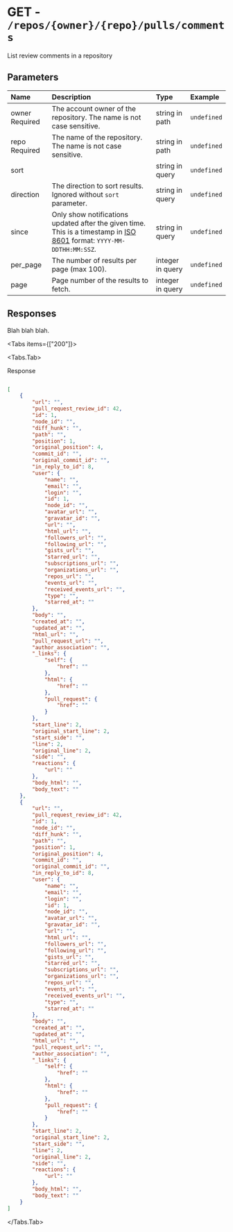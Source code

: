 
# GET - `/repos/{owner}/{repo}/pulls/comments`

List review comments in a repository

## Parameters

| Name | Description | Type | Example |
| :---- | :---- | :---- | :---- |
| owner <span class="bg-blue-100 text-blue-800 text-xs font-medium me-2 px-2.5 py-0.5 rounded dark:bg-blue-900 dark:text-blue-300">Required</span> | The account owner of the repository. The name is not case sensitive. | string in path | `undefined` |
| repo <span class="bg-blue-100 text-blue-800 text-xs font-medium me-2 px-2.5 py-0.5 rounded dark:bg-blue-900 dark:text-blue-300">Required</span> | The name of the repository. The name is not case sensitive. | string in path | `undefined` |
| sort  |  | string in query | `undefined` |
| direction  | The direction to sort results. Ignored without `sort` parameter. | string in query | `undefined` |
| since  | Only show notifications updated after the given time. This is a timestamp in [ISO 8601](https://en.wikipedia.org/wiki/ISO_8601) format: `YYYY-MM-DDTHH:MM:SSZ`. | string in query | `undefined` |
| per_page  | The number of results per page (max 100). | integer in query | `undefined` |
| page  | Page number of the results to fetch. | integer in query | `undefined` |

## Responses

Blah blah blah.

<Tabs items={["200"]}>

<Tabs.Tab>

Response

```json

[
    {
        "url": "",
        "pull_request_review_id": 42,
        "id": 1,
        "node_id": "",
        "diff_hunk": "",
        "path": "",
        "position": 1,
        "original_position": 4,
        "commit_id": "",
        "original_commit_id": "",
        "in_reply_to_id": 8,
        "user": {
            "name": "",
            "email": "",
            "login": "",
            "id": 1,
            "node_id": "",
            "avatar_url": "",
            "gravatar_id": "",
            "url": "",
            "html_url": "",
            "followers_url": "",
            "following_url": "",
            "gists_url": "",
            "starred_url": "",
            "subscriptions_url": "",
            "organizations_url": "",
            "repos_url": "",
            "events_url": "",
            "received_events_url": "",
            "type": "",
            "starred_at": ""
        },
        "body": "",
        "created_at": "",
        "updated_at": "",
        "html_url": "",
        "pull_request_url": "",
        "author_association": "",
        "_links": {
            "self": {
                "href": ""
            },
            "html": {
                "href": ""
            },
            "pull_request": {
                "href": ""
            }
        },
        "start_line": 2,
        "original_start_line": 2,
        "start_side": "",
        "line": 2,
        "original_line": 2,
        "side": "",
        "reactions": {
            "url": ""
        },
        "body_html": "",
        "body_text": ""
    },
    {
        "url": "",
        "pull_request_review_id": 42,
        "id": 1,
        "node_id": "",
        "diff_hunk": "",
        "path": "",
        "position": 1,
        "original_position": 4,
        "commit_id": "",
        "original_commit_id": "",
        "in_reply_to_id": 8,
        "user": {
            "name": "",
            "email": "",
            "login": "",
            "id": 1,
            "node_id": "",
            "avatar_url": "",
            "gravatar_id": "",
            "url": "",
            "html_url": "",
            "followers_url": "",
            "following_url": "",
            "gists_url": "",
            "starred_url": "",
            "subscriptions_url": "",
            "organizations_url": "",
            "repos_url": "",
            "events_url": "",
            "received_events_url": "",
            "type": "",
            "starred_at": ""
        },
        "body": "",
        "created_at": "",
        "updated_at": "",
        "html_url": "",
        "pull_request_url": "",
        "author_association": "",
        "_links": {
            "self": {
                "href": ""
            },
            "html": {
                "href": ""
            },
            "pull_request": {
                "href": ""
            }
        },
        "start_line": 2,
        "original_start_line": 2,
        "start_side": "",
        "line": 2,
        "original_line": 2,
        "side": "",
        "reactions": {
            "url": ""
        },
        "body_html": "",
        "body_text": ""
    }
]

```

</Tabs.Tab>

</Tabs>
